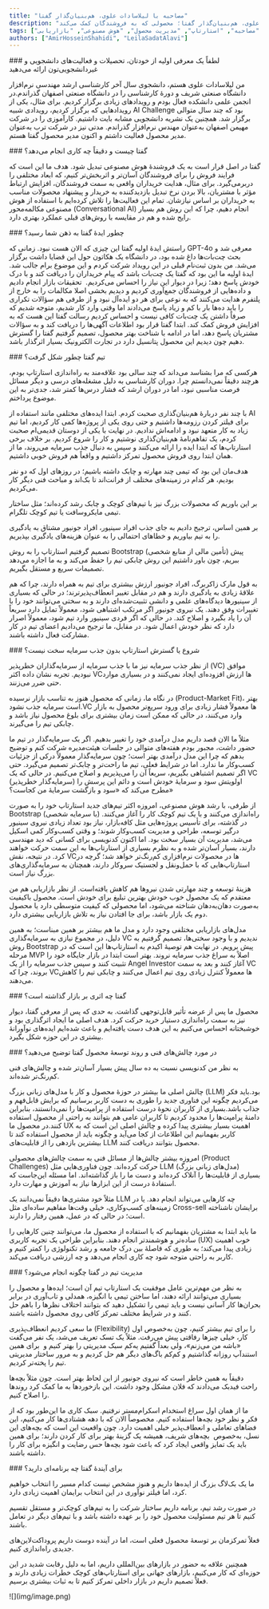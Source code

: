 ```yaml
---
title: "مصاحبه با لیلاسادات علوی، هم‌بنیان‌گذار گفتا"
description: "مصاحبه با لیلاسادات علوی، هم‌بنیان‌گذار گفتا؛ محصولی که به فروشندگان کمک می‌کند."
tags: ["گفتا", "مصاحبه", "استارتاپ", "مدیریت محصول", "هوش مصنوعی", "بازاریابی", "Marketing", "LLM"]
authors: ["AmirHosseinShahidi", "LeilaSadatAlavi"]
---
```



<Admonition type="info" icon="" title=''>
### لطفاً یک معرفی اولیه از خودتان، تحصیلات و فعالیت‌های دانشجویی و غیردانشجویی‌تون ارائه می‌دهید
</Admonition>

من لیلا‌سادات علوی هستم، دانشجوی سال آخر کارشناسی ارشد مهندسی نرم‌افزار دانشگاه صنعتی شریف و دورۀ کارشناسی را در دانشگاه صنعتی اصفهان گذراندم.در انجمن علمی دانشکده فعال بودم و رویدادهای زیادی برگزار کردیم. برای مثال، یکی از رویدادهایی که برگزار کردیم، رویدادی شبیه AI Challenge بود که چند سال متوالی برگزار شد. همچنین یک نشریه دانشجویی مشابه بایت داشتیم. کارآموزی را در شرکت مهیمن اصفهان به‌عنوان مهندس نرم‌افزار گذراندم. مدتی نیز در شرکت ترب به‌عنوان مدیر محصول فعالیت داشتم و اکنون مدیر محصول گفتا هستم.

<Admonition type="info" icon="" title=''>
### گفتا چیست و دقیقاً چه کاری انجام می‌دهد؟
</Admonition>

گفتا در اصل قرار است به یک فروشندۀ هوش مصنوعی تبدیل شود. هدف ما این است که فرایند فروش را برای فروشندگان آسان‌تر و اثربخش‌تر کنیم، که ابعاد مختلفی را دربرمی‌گیرد. برای مثال، هدایت خریداران واقعی به سمت فروشندگان، افزایش ارتباط مؤثر با مشتریان، بالا بردن نرخ تبدیل بازدیدکننده به خریدار و پیشنهاد محصولات مناسب به خریداران بر اساس نیازشان.
تمام این فعالیت‌ها را تلاش کرده‌ایم با استفاده از هوش مصنوعی مکالمه‌محور (Conversational AI) انجام دهیم، چرا که این روش هم بسیار رایج شده و هم در مقایسه با روش‌های قبلی عملکرد بهتری دارد.

<Admonition type="info" icon="" title=''>
### چطور ایدۀ گفتا به ذهن شما رسید؟
</Admonition>

راستش ایدۀ اولیه گفتا این چیزی که الان هست نبود. زمانی که GPT-4o معرفی شد و بحث چت‌بات‌ها داغ شده بود، در دانشگاه یک هکاتون حول این قضایا داشت برگزار می‌شد. من بدون ثبت‌نام قبلی در این رویداد شرکت کردم و این موضوع برام جالب شد. ایدۀ اولیه ما این بود که گفتا یک چت‌بات باشد که پیام خریداران را دریافت کند و با درک خودش پاسخ دهد؛ زیرا در دیوار این نیاز را احساس می‌کردیم.
 تحقیقات بازار انجام دادیم و داده‌هایی از فروشندگان جمع‌آوری کردیم و دیدیم بخشی اصلا مکالمات را به خارج از پلتفرم هدایت می‌کنند که به نوعی برای هر دو ایده‌‌‌آل نبود و از طرفی هم سؤالات تکراری را باید ده‌ها بار با کم و زیاد پاسخ می‌دادند اما وقتی وارد کار شدیم، متوجه شدیم که صرفاً داشتن یک چت‌بات کافی نیست و احساس کردیم رسالت گفتا این هست که به افزایش فروش کمک کند. ابتدا گفتا قرار بود اطلاعات آگهی‌ها را دریافت کند و به سؤالات مشتریان پاسخ دهد، اما در ادامه با شناخت بهتر محصول، تصمیم گرفتیم گفتا را گسترش دهیم چون دیدیم این محصول پتانسیل دارد در تجارت الکترونیک بسیار اثرگذار باشد.


<Admonition type="info" icon="" title=''>
### تیم گفتا چطور شکل گرفت؟
</Admonition>

هرکسی که مرا بشناسد می‌داند که چند سالی بود علاقه‌مند به راه‌اندازی استارتاپ بودم، هرچند دقیقاً نمی‌دانستم چرا. دوران کارشناسی به دلیل مشغله‌های درسی و دیگر مسائل فرصت مناسبی نبود، اما در دوران ارشد که فشار درس‌ها کمتر شد، جدی‌تر به این موضوع پرداختم.

با چند نفر دربارۀ هم‌بنیان‌گذاری صحبت کردم. ابتدا ایده‌های مختلفی مانند استفاده از AI برای فیلتر کردن رزومه‌ها داشتیم و حتی روی یکی از پروژه‌ها کمی کار کردیم، اما تیم زیاد به کار متعهد نبود و ادامه‌اش ندادیم. در نهایت با یکی از دوستان قدیمی‌ام صحبت کردم، یک تفاهم‌نامهٔ هم‌بنیان‌گذاری نوشتیم و کار را شروع کردیم. بر خلاف برخی استارتاپ‌ها که ابتدا ایده را ارائه می‌کنند و سپس به دنبال جذب سرمایه می‌روند، ما از همان ابتدا روی فروش محصول تمرکز داشتیم و واقعاً هم فروش خوبی داشتیم.

هدف‌مان این بود که تیمی چند مهارته و چابک داشته باشیم؛ در روزهای اول که دو نفر بودیم، هر کدام در زمینه‌های مختلف از فرانت‌اند تا بک‌اند و مباحث فنی دیگر کار می‌کردیم.

بر این باوریم که محصولات بزرگ نیز با تیم‌های کوچک و چابک رشد کرده‌اند؛ مثل ساختار تیمی مایکروسافت یا تیم کوچک تلگرام.

بر همین اساس، ترجیح دادیم به جای جذب افراد سینیور، افراد جونیور مشتاق به یادگیری را به تیم بیاوریم و خطاهای احتمالی را به عنوان هزینه‌های یادگیری بپذیریم.

تصمیم گرفتیم استارتاپ را به روش Bootstrap (تأمین مالی از منابع شخصی) پیش ببریم، چون باور داشتیم این روش چابکی تیم را حفظ می‌کند و به ما اجازه می‌دهد تصمیمات سریع و مستقل بگیریم.

به قول مارک زاکربرگ، افراد جونیور ارزش بیشتری برای تیم به همراه دارند، چرا که هم علاقهٔ زیادی به یادگیری دارند و هم در مقابل تغییر انعطاف‌پذیرترند؛ در حالی که بسیاری از سینیورها دیدگاه‌های علمی و دانشی تثبیت‌شده‌ای دارند و به سختی می‌توانند خود را با تغییرات وفق دهند. یک نیروی جونیور اگر مرتکب اشتباهی شود، معمولاً تمایل دارد سریعاً آن را یاد بگیرد و اصلاح کند. در حالی که اگر فردی سینیور وارد تیم شود، معمولاً اصرار دارد که نظر خودش اعمال شود. در مقابل، ما ترجیح می‌دادیم اعضای تیم در کار مشارکت فعال داشته باشند.

<Admonition type="info" icon="" title=''>
### شروع یا گسترش استارتاپ بدون جذب سرمایه سخت نیست؟
</Admonition>

از نظر جذب سرمایه نیز ما با جذب سرمایه از سرمایه‌گذاران خطرپذیر (VC) موافق نبودیم. تجربه نشان داده اکثر VCها ارزش افزوده‌ای ایجاد نمی‌کنند و در بسیاری موارد حتی ضرر می‌زنند.

در نگاه ما، زمانی که محصول هنوز به تناسب بازار نرسیده (Product-Market Fit)،     بهتر است سرمایه جذب نشود.VC ها معمولاً فشار زیادی برای ورود سریع‌تر محصول به بازار وارد می‌کنند، در حالی که ممکن است زمان بیشتری برای بلوغ محصول نیاز باشد و چابکی تیم را می‌گیرند.

مثلاً ما الان قصد داریم مدل درآمدی خود را تغییر بدهیم. اگر یک سرمایه‌گذار در تیم ما حضور داشت، مجبور بودم هفته‌های متوالی در جلسات هیئت‌مدیره شرکت کنم و توضیح بدهم که چرا این مدل درآمدی بهتر است؛ چون سرمایه‌گذار معمولاً درکی از جزئیات کسب‌وکار ما ندارد. اما در شرایط فعلی، تیم ما راحت‌تر و چابک‌تر تصمیم می‌گیرد. حتی اگر تصمیم اشتباهی بگیریم، سریعاً آن را می‌پذیریم و اصلاح می‌کنیم. در حالی که یک VC (سرمایه‌گذار خطرپذیر) اولویتش سود و سرمایهٔ خودش است و دائم این پرسش را مطرح می‌کند که «سود و بازگشت سرمایهٔ من کجاست؟»

از طرفی، با رشد هوش مصنوعی، امروزه اکثر تیم‌های جدید استارتاپ خود را به صورت Bootstrap (با سرمایه شخصی) راه‌اندازی می‌کنند و با یک تیم کوچک کار را آغاز می‌کنند. در گذشته، برای تأسیس پروژه‌هایی مثل کافه‌بازار، نیاز بود تعداد زیادی نیروی سینیور درگیر توسعه، طراحی و مدیریت کسب‌وکار شوند؛ و وقتی کسب‌وکار کمی اسکیل می‌شد، مدیریت آن بسیار سخت بود. اما اکنون کدنویسی برای کسانی که دید مهندسی دارند، بسیار آسان‌تر شده و به نظرم بسیاری از استارتاپ‌ها به این سمت حرکت خواهند کرد. در نتیجه، نقش VCها در محصولات نرم‌افزاری کم‌رنگ‌تر خواهد شد؛ گرچه در استارتاپ‌هایی که با حمل‌ونقل و لجستیک سروکار دارند، همچنان به سرمایه‌گذاری‌های بزرگ نیاز است.

هزینهٔ توسعه و چند مهارتی شدن نیروها هم کاهش یافته‌است. از نظر بازاریابی هم من معتقدم که یک محصول خوب خودش بهترین تبلیغ برای خودش است. محصول باکیفیت به‌صورت دهان‌به‌دهان شناخته می‌شود، اما محصولی که کیفیت متوسطی دارد یا محصول دوم یک بازار باشد، برای جا افتادن نیاز به تلاش بازاریابی بیشتری دارد.

مدل‌های بازاریابی مختلفی وجود دارد و مدل ما هم بیشتر بر همین مبناست؛ به همین دلیل، در مجموع نیازی به سرمایه‌گذاری VC ندیدیم و با وجود سختی‌ها، تصمیم گرفتیم به روش Bootstrap پیش برویم. در نهایت هم توصیهٔ اکیدم به استارتاپ‌ها این است که در مرحله MVP اصلاً به سراغ جذب سرمایه نروند. بهتر است ابتدا در بازار جایگاه خود را تثبیت کنند و سپس جذب سرمایه را از یک Angel Investor آغاز کنند و بعد به سمت VC بروند، چرا که VCها معمولاً کنترل زیادی روی تیم اعمال می‌کنند و چابکی تیم را کاهش می‌دهند.

<Admonition type="info" icon="" title=''>
### گفتا چه اثری بر بازار گذاشته است؟
</Admonition>

محصول ما پس از عرضه تأثیر قابل‌توجهی گذاشت. به حدی که پس از معرفی گفتا، دیوار نیز به سمت راه‌اندازی دستیار خرید حرکت کرد.
هدف اصلی ما ایجاد اثرگذاری بود و  خوشبختانه
احساس می‌کنیم به این هدف دست یافته‌ایم و باعث شده‌ایم ایده‌های نوآورانهٔ بیشتری در این حوزه شکل بگیرد.

<Admonition type="info" icon="" title=''>
### در مورد چالش‌های فنی و روند توسعهٔ محصول گفتا توضیح می‌دهید؟
</Admonition>

به نظر من کدنویسی نسبت به ده سال پیش بسیار آسان‌تر شده و چالش‌های فنی کم‌رنگ‌تر شده‌اند.

چالش اصلی ما بیشتر در حوزۀ محصول و کار با مدل‌های زبانی بزرگ (LLM) بود.باید فکر می‌کردیم چگونه این فناوری جدید را طوری به دست کاربر برسانیم که برایش قابل‌فهم و جذاب باشد.بسیاری از کاربران نحوۀ درست استفاده از پرامپت‌ها را نمی‌دانستند، بنابراین دامنۀ پرامپت‌ها را محدود کردیم تا کاربران عامی هم بتوانند به راحتی از محصول استفاده کنند.در محصول ما UX اهمیت بسیار بیشتری پیدا کرده و چالش اصلی این است که به کاربر بفهمانیم این اطلاعات از کجا می‌آید و چگونه باید از محصول استفاده کند تا بیشترین بازدهی را از قابلیت‌های LLM محصول بتوانند دریافت کنند.

امروزه بیشتر چالش‌ها از مسائل فنی به سمت چالش‌های محصولی (Product Challenges) حرکت کرده‌اند. چون فناوری‌هایی مثل LLM (مدل‌های زبانی بزرگ) بسیاری از قابلیت‌ها را آنلاک کرده‌اند و دست ما را باز گذاشته‌اند. اما مسئله این‌جاست که استفادهٔ درست از این ابزارها نیاز به آموزش و مهارت دارد.

مثلاً خود مشتری‌ها دقیقاً نمی‌دانند یک LLM چه کارهایی می‌تواند انجام دهد. یا در زمینه‌های کسب‌وکاری، خیلی وقت‌ها مفاهیم ساده‌ای مثل Cross-sell برایشان ناشناخته است؛ در حالی که در عمل، همین رفتار را دارند.

ما باید ابتدا به مشتریان بفهمانیم که با استفاده از محصول ما، می‌توانند چنین کارهایی را ساده‌تر و هوشمندتر انجام دهند. بنابراین طراحی یک تجربه کاربری (UX) خوب اهمیت زیادی پیدا می‌کند؛ به طوری که فاصلۀ بین درک جامعه و رشد تکنولوژی را کمتر کنیم و کاربر به راحتی متوجه شود چه کاری انجام می‌دهد و چه ارزشی دریافت می‌کند.

<Admonition type="info" icon="" title=''>
### مدیریت تیم در گفتا چگونه انجام می‌شود؟
</Admonition>

به نظر من مهم‌ترین عامل موفقیت یک استارتاپ تیم آن است؛ ایده‌ها و محصول را بسیاری می‌توانند ارائه دهند، اما ساختن تیمی با انگیزه، همدلی و تاب‌آوری در برابر بحران‌ها کار آسانی نیست و باید تیمی را تشکیل دهید که بتوانند اختلاف نظرها را باهم حل کنند و در شرایط مختلف تمرکز کافی روی محصول داشته باشند.

ما سعی کردیم انعطاف‌پذیری (Flexibility) را برای تیم بیشتر کنیم، چون به‌خصوص اول کار، خیلی چیزها رفاقتی پیش می‌رفت. مثلاً یک تسک تعریف می‌شد، یک نفر می‌گفت «باشه من می‌زنم»، ولی بعداً گفتیم یه‌کم سبک مدیریتی را بهتر کنیم و  برای همین استندآپ روزانه گذاشتیم و کم‌کم باگ‌های دیگر هم حل کردیم و به مرور ساختار مدیریتی تیم را پخته‌تر کردیم.

دقیقاً به همین خاطر است که نیروی جونیور از این لحاظ بهتر است. چون مثلاً بچه‌ها راحت فیدبک می‌دادند که فلان مشکل وجود داشت. این بازخوردها به ما کمک کرد روندها را اصلاح کنیم.

ما از همان اول سراغ استخدام اسکرام‌مستر نرفتیم. سبک کاری ما این‌طور بود که از فکر و نظر خود بچه‌ها استفاده کنیم. مخصوصاً الان که با دهه هشتادی‌ها کار می‌کنیم، این فضاهای تعاملی و انعطاف‌پذیر خیلی اهمیت دارد. چون واقعیت این است که بچه‌های این نسل، به‌خصوص  بچه‌های شریف، همیشه یک گزینۀ بهتر برای کار کردن دارند؛ برای همین باید یک تمایز واقعی ایجاد کرد که باعث شود بچه‌ها حس رضایت و انگیزه برای کار را داشته باشند.

<Admonition type="info" icon="" title=''>
### برای آیندۀ گفتا چه برنامه‌ای دارید؟
</Admonition>

ما یک بک‌لاگ بزرگ از ایده‌ها داریم و هنوز مشخص نیست کدام مسیر را انتخاب خواهیم کرد، اما فیلتر نوآوری در این انتخاب برایمان اهمیت زیادی دارد.

در صورت رشد تیم، برنامه داریم ساختار شرکت را به تیم‌های کوچک‌تر و مستقل تقسیم کنیم تا هر تیم مسئولیت محصول خود را بر عهده داشته باشد و با تیم‌های دیگر در تعامل باشند.

فعلاً  تمرکزمان بر توسعۀ محصول فعلی است، اما در آینده دوست داریم پروداکت‌لاین‌های
جدیدی راه‌اندازی کنیم.

همچنین علاقه به حضور در بازارهای بین‌المللی داریم، اما به دلیل رقابت شدید در این حوزه‌ای که کار می‌کنیم، بازارهای جهانی برای استارتاپ‌های کوچک خطرات زیادی دارند و فعلاً تصمیم داریم در بازار داخلی تمرکز کنیم تا به ثبات بیشتری برسیم.

<div style={{textAlign: 'center'}}>![](img/image.png)</div>
